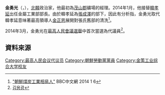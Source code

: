 {{noteTA
|G1=Country
|1=zh:朝鮮; zh-cn:朝鲜; zh-tw:朝鮮; zh-hk:朝鮮; zh-sg:朝鲜;
}}

'''金勇光'''（{{lang|ko|김용광}}，{{bd|?||||}}），[[北韓|北韓]]政治家，他最初為[[茂山郡|茂山郡]]礦場的經理。2014年1月，他接替[[韓孝延|韓孝延]]出任金屬工業部部長。由於韓孝延為[[張成澤|張成澤]]的部下，因此有分析指，金勇光取代韓孝延意味著最高領導人[[金正恩|金正恩]]展開對張氏舊部的清洗<ref>[http://www.bbc.co.uk/zhongwen/trad/world/2014/01/140106_nkorea_coalminister.shtml "朝鮮煤炭工業相易人"] BBC中文網 2014 1 6</ref>。

2014年3月，金勇光在[[2014年朝鮮民主主義人民共和國最高人民會議選舉|最高人民會議選舉]]中首次當選為代議員<ref>[http://nkinfo.unikorea.go.kr/nkp/theme/viewPeople.do?pageIndex=3&nkpmno=9046&nkPrsnKornm=&fromYear=&fromMonth=&toYear=&toMonth=&nkPrsnBirthGnacd=&nkPrsnSchulNm=&nkPrsnCareerCn=%EC%B5%9C%EA%B3%A0%EC%9D%B8%EB%AF%BC%ED%9A%8C%EC%9D%98+%EC%A0%9C13%EA%B8%B0+%EB%8C%80%EC%9D%98%EC%9B%90&nkOrgNm= 김용광]</ref>。

==資料來源==
{{reflist}}

[[Category:最高人民会议代议员|Category:最高人民会议代议员]]
[[Category:朝鮮勞動黨黨員|Category:朝鮮勞動黨黨員]]
[[Category:金策工业综合大学校友|Category:金策工业综合大学校友]]